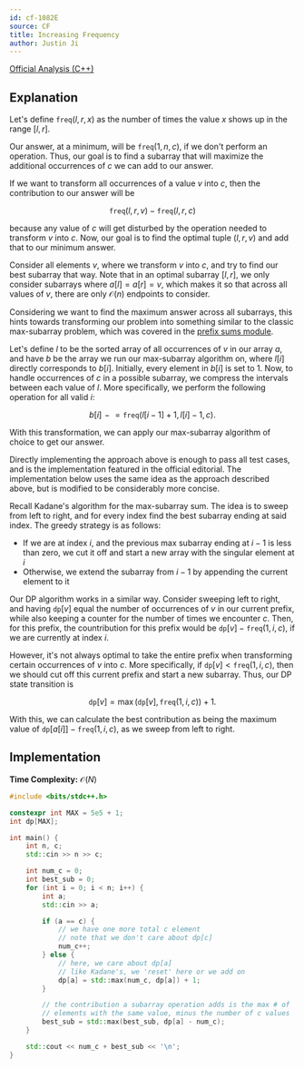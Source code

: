 ```yaml
---
id: cf-1082E
source: CF
title: Increasing Frequency
author: Justin Ji
---
```


[Official Analysis (C++)](https://codeforces.com/blog/entry/63544)

## Explanation

Let's define $\texttt{freq}(l, r, x)$ as the number of times the value $x$
shows up in the range $[l, r]$.

Our answer, at a minimum, will be $\texttt{freq}(1, n, c)$, if we don't perform an
operation. Thus, our goal is to find a subarray that will maximize
the additional occurrences of $c$ we can add to our answer.

If we want to transform all occurrences of a value $v$ into $c$, then the contribution
to our answer will be

$$
\texttt{freq}(l, r, v) - \texttt{freq}(l, r, c)
$$

because any value of $c$ will get disturbed by the operation needed to transform
$v$ into $c$. Now, our goal is to find the optimal tuple $(l, r, v)$ and add that
to our minimum answer.

Consider all elements $v$, where we transform $v$ into $c$, and try to find our best subarray that way.
Note that in an optimal subarray $[l, r]$, we only consider subarrays where
$a[l] = a[r] = v$, which makes it so that across all values of $v$, there are
only $\mathcal{O}(n)$ endpoints to consider.

Considering we want to find the maximum
answer across all subarrays, this hints towards transforming our problem into something
similar to the classic max-subarray problem, which was covered in
the [prefix sums module](/silver/more-prefix-sums).

Let's define $l$ to be the sorted array of all occurrences of $v$ in our array $a$,
and have $b$ be the array we run our max-subarray algorithm on, where $l[i]$
directly corresponds to $b[i]$. Initially, every element in $b[i]$ is set to $1$.
Now, to handle occurrences of $c$ in a possible subarray, we compress the intervals
between each value of $l$. More specifically, we perform the following operation
for all valid $i$:

$$
b[i] \mathrel{-}= \texttt{freq}(l[i - 1] + 1, l[i] - 1, c).
$$

With this transformation, we can apply our max-subarray algorithm of choice to get our answer.

Directly implementing the approach above is enough to pass all test cases, and is
the implementation featured in the official editorial. The implementation below
uses the same idea as the approach described above, but is modified to be considerably
more concise.

Recall Kadane's algorithm for the max-subarray sum. The idea is to sweep from left
to right, and for every index find the best subarray ending at said index. The greedy
strategy is as follows:
- If we are at index $i$, and the previous max subarray ending at $i-1$ is less than zero, we cut it off and start a new array with the singular element at $i$
- Otherwise, we extend the subarray from $i-1$ by appending the current element to it

Our DP algorithm works in a similar way. Consider sweeping left to right, and
having $\texttt{dp}[v]$ equal the number of occurrences of $v$ in our current prefix, while
also keeping a counter for the number of times we encounter $c$. Then, for this
prefix, the countribution for this prefix would be $\texttt{dp}[v] - \texttt{freq}(1, i, c)$, if we are currently at index $i$.

However, it's not always optimal to take the entire prefix when transforming certain
occurrences of $v$ into $c$. More specifically, if $\texttt{dp}[v] < \texttt{freq}(1, i, c)$, then we should cut off this current prefix and start a new subarray. Thus,
our DP state transition is

$$
\texttt{dp}[v] = \max(\texttt{dp}[v], \texttt{freq}(1, i, c)) + 1.
$$

With this, we can calculate the best contribution as being the maximum value of
$\texttt{dp}[a[i]] - \texttt{freq}(1, i, c)$, as we sweep from left to right.

## Implementation

**Time Complexity:** $\mathcal{O}(N)$

<LanguageSection>
<CPPSection>

```cpp
#include <bits/stdc++.h>

constexpr int MAX = 5e5 + 1;
int dp[MAX];

int main() {
	int n, c;
	std::cin >> n >> c;

	int num_c = 0;
	int best_sub = 0;
	for (int i = 0; i < n; i++) {
		int a;
		std::cin >> a;

		if (a == c) {
			// we have one more total c element
			// note that we don't care about dp[c]
			num_c++;
		} else {
			// here, we care about dp[a]
			// like Kadane's, we 'reset' here or we add on
			dp[a] = std::max(num_c, dp[a]) + 1;
		}

		// the contribution a subarray operation adds is the max # of
		// elements with the same value, minus the number of c values
		best_sub = std::max(best_sub, dp[a] - num_c);
	}

	std::cout << num_c + best_sub << '\n';
}
```

</CPPSection>
</LanguageSection>
